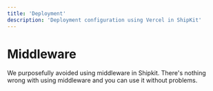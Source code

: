 ```yaml
---
title: 'Deployment'
description: 'Deployment configuration using Vercel in ShipKit'
---
```


# Middleware

We purposefully avoided using middleware in Shipkit. There's nothing wrong with using middleware and you can use it without problems.